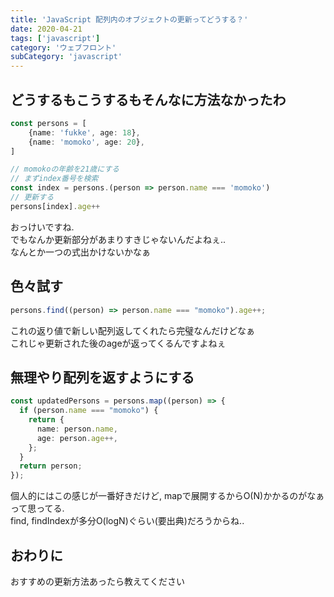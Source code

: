 ```yaml
---
title: 'JavaScript 配列内のオブジェクトの更新ってどうする？'
date: 2020-04-21
tags: ['javascript']
category: 'ウェブフロント'
subCategory: 'javascript'
---
```


## どうするもこうするもそんなに方法なかったわ

```typescript
const persons = [
    {name: 'fukke', age: 18},
    {name: 'momoko', age: 20},
]

// momokoの年齢を21歳にする
// まずindex番号を検索
const index = persons.(person => person.name === 'momoko')
// 更新する
persons[index].age++
```

おっけいですね.\
でもなんか更新部分があまりすきじゃないんだよねぇ..\
なんとか一つの式出かけないかなぁ

## 色々試す

```typescript
persons.find((person) => person.name === "momoko").age++;
```

これの返り値で新しい配列返してくれたら完璧なんだけどなぁ\
これじゃ更新された後のageが返ってくるんですよねぇ

## 無理やり配列を返すようにする

```typescript
const updatedPersons = persons.map((person) => {
  if (person.name === "momoko") {
    return {
      name: person.name,
      age: person.age++,
    };
  }
  return person;
});
```

個人的にはこの感じが一番好きだけど, mapで展開するからO(N)かかるのがなぁって思ってる.\
find, findIndexが多分O(logN)ぐらい(要出典)だろうからね..

## おわりに

おすすめの更新方法あったら教えてください
